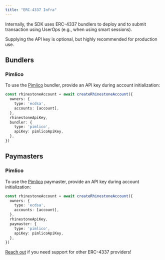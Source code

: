 ```yaml
---
title: "ERC-4337 Infra"
---
```


Internally, the SDK uses ERC-4337 bundlers to deploy and to submit transaction using UserOps (e.g., when using smart sessions).

Supplying the API key is optional, but highly recommended for production use.

## Bundlers

### Pimlico

To use the [Pimlico](https://www.pimlico.io/) bundler, provide an API key during account initialization:

```ts {7-10}
const rhinestoneAccount = await createRhinestoneAccount({
  owners: {
    type: 'ecdsa',
    accounts: [account],
  },
  rhinestoneApiKey,
  bundler: {
    type: 'pimlico',
    apiKey: pimlicoApiKey,
  },
})
```


## Paymasters

### Pimlico

To use the [Pimlico](https://www.pimlico.io/) paymaster, provide an API key during account initialization:

```ts {7-10}
const rhinestoneAccount = await createRhinestoneAccount({
  owners: {
    type: 'ecdsa',
    accounts: [account],
  },
  rhinestoneApiKey,
  paymaster: {
    type: 'pimlico',
    apiKey: pimlicoApiKey,
  },
})
```

[Reach out](https://github.com/rhinestonewtf/sdk/issues) if you need support for other ERC-4337 providers!
